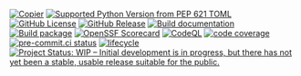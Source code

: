 <!-- TODO: Include DOI after uploading -->
<!-- [![PyPI Version](https://img.shields.io/pypi/v/{{< meta gh.repo >}})](https://pypi.org/project/{{< meta gh.repo >}}/) -->
[![Copier](https://img.shields.io/endpoint?url=https://raw.githubusercontent.com/copier-org/copier/master/img/badge/badge-grayscale-inverted-border-teal.json?raw=true)](https://github.com/copier-org/copier)
[![Supported Python Version from PEP 621 TOML](https://img.shields.io/python/required-version-toml?tomlFilePath=https://raw.githubusercontent.com/{{< meta gh.org >}}/{{< meta gh.repo >}}/refs/heads/main/pyproject.toml)](https://github.com/{{< meta gh.org >}}/{{< meta gh.repo >}}/blob/main/pyproject.toml)
[![GitHub License](https://img.shields.io/github/license/{{< meta gh.org >}}/{{< meta gh.repo >}}.svg)](https://github.com/{{< meta gh.org >}}/{{< meta gh.repo >}}/blob/main/LICENSE.md)
[![GitHub Release](https://img.shields.io/github/v/release/{{< meta gh.org >}}/{{< meta gh.repo >}}.svg)](https://github.com/{{< meta gh.org >}}/{{< meta gh.repo >}}/releases/latest)
[![Build documentation](https://github.com/{{< meta gh.org >}}/{{< meta gh.repo >}}/actions/workflows/build-website.yml/badge.svg)](https://github.com/{{< meta gh.org >}}/{{< meta gh.repo >}}/actions/workflows/build-website.yml)
[![Build package](https://github.com/{{< meta gh.org >}}/{{< meta gh.repo >}}/actions/workflows/build-package.yml/badge.svg)](https://github.com/{{< meta gh.org >}}/{{< meta gh.repo >}}/actions/workflows/build-package.yml)
[![OpenSSF Scorecard](https://api.scorecard.dev/projects/github.com/{{< meta gh.org >}}/{{< meta gh.repo >}}/badge?raw=true)](https://scorecard.dev/viewer/?uri=github.com/{{< meta gh.org >}}/{{< meta gh.repo >}})
[![CodeQL](https://github.com/{{< meta gh.org >}}/{{< meta gh.repo >}}/actions/workflows/github-code-scanning/codeql/badge.svg?branch=main)](https://github.com/{{< meta gh.org >}}/{{< meta gh.repo >}}/actions/workflows/github-code-scanning/codeql)
[![code coverage](https://raw.githubusercontent.com/{{< meta gh.org >}}/{{< meta gh.repo >}}/coverage/coverage.svg?raw=true)](https://htmlpreview.github.io/?https://raw.githubusercontent.com/{{< meta gh.org >}}/{{< meta gh.repo >}}/coverage/index.html)
[![pre-commit.ci status](https://results.pre-commit.ci/badge/github/{{< meta gh.org >}}/{{< meta gh.repo >}}/main.svg)](https://results.pre-commit.ci/latest/github/{{< meta gh.org >}}/{{< meta gh.repo >}}/main)
[![lifecycle](https://lifecycle.r-lib.org/articles/figures/lifecycle-experimental.svg)](https://lifecycle.r-lib.org/articles/stages.html#experimental)
[![Project Status: WIP – Initial development is in progress, but there has not yet been a stable, usable release suitable for the public.](https://www.repostatus.org/badges/latest/wip.svg)](https://www.repostatus.org/#wip)
<!-- [![Project Status: Active – The project has reached a stable, usable state and is being actively developed.](https://www.repostatus.org/badges/latest/active.svg)](https://www.repostatus.org/#active) -->
